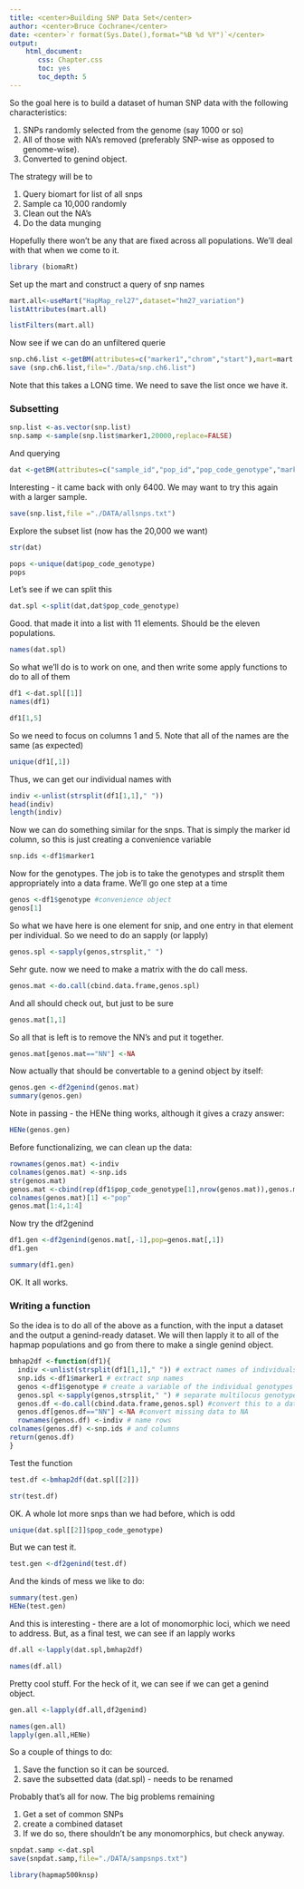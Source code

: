 ```yaml
---
title: <center>Building SNP Data Set</center>
author: <center>Bruce Cochrane</center>
date: <center>`r format(Sys.Date(),format="%B %d %Y")`</center>
output: 
    html_document:
       css: Chapter.css
       toc: yes
       toc_depth: 5
---
```



So the goal here is to build a dataset of human SNP data with the following characteristics:

1.  SNPs randomly selected from the genome (say 1000 or so)
2.  All of those with NA's removed (preferably SNP-wise as opposed to genome-wise).
3.  Converted to genind object.

The strategy will be to 

1.  Query biomart for list of all snps
2.  Sample ca 10,000 randomly
3.  Clean out the NA's 
4.  Do the data munging

Hopefully there won't be any that are fixed across all populations.  We'll deal with that when we come to it.

```r
library (biomaRt)
```
Set up the mart and construct a query of snp names
```r
mart.all<-useMart("HapMap_rel27",dataset="hm27_variation")
listAttributes(mart.all)
```
```r
listFilters(mart.all)
```

Now see if we can do an unfiltered querie
```r
snp.ch6.list <-getBM(attributes=c("marker1","chrom","start"),mart=mart.all,filter="chrom",value="chr6")
save (snp.ch6.list,file="./Data/snp.ch6.list")
```
Note that this takes a LONG time.  We need to save the list once we have it.

### Subsetting
```r
snp.list <-as.vector(snp.list)
snp.samp <-sample(snp.list$marker1,20000,replace=FALSE)
```
And querying
```r
dat <-getBM(attributes=c("sample_id","pop_id","pop_code_genotype","marker1","genotype"),filter="marker_name",values=snp.samp,mart=hap.mart)
```
Interesting - it came back with only 6400.  We may want to try this again with a larger sample.
```r
save(snp.list,file ="./DATA/allsnps.txt")
```
Explore the subset list (now has the 20,000 we want)
```r
str(dat)
```
```r
pops <-unique(dat$pop_code_genotype)
pops
```
Let's see if we can split this
```r
dat.spl <-split(dat,dat$pop_code_genotype)
```
Good.  that made it into a list with 11 elements.  Should be the eleven populations.
```r
names(dat.spl)
```
So what we'll do is to work on one, and then write some apply functions to do to all of them
```r
df1 <-dat.spl[[1]]
names(df1)
```
```r
df1[1,5]
```
So we need to focus on columns 1 and 5.  Note that all of the names are the same (as expected)


```r
unique(df1[,1])
```

Thus, we can get our individual names with

```r
indiv <-unlist(strsplit(df1[1,1]," "))
head(indiv)
length(indiv)
```
Now we can do something similar for the snps.  That is simply the marker id column, so this is just creating a convenience variable
```r
snp.ids <-df1$marker1
```
Now for the genotypes.  The job is to take the genotypes and strsplit them appropriately into a data frame.  We'll go one step at a time

```r
genos <-df1$genotype #convenience object
genos[1]
```
So what we have here is one element for snip, and one entry in that element per individual.  So we need to do an sapply (or lapply)
```r
genos.spl <-sapply(genos,strsplit," ")
```
Sehr gute.  now we need to make a matrix with the do call mess.
```r
genos.mat <-do.call(cbind.data.frame,genos.spl)
```
And all should check out, but just to be sure

```r
genos.mat[1,1]
```
So all that is left is to remove the NN's and put it together.
```r
genos.mat[genos.mat=="NN"] <-NA
```
Now actually that should be convertable to a genind object by itself:
```r
genos.gen <-df2genind(genos.mat)
summary(genos.gen)
```
Note in passing - the HENe thing works, although it gives a crazy answer:

```r
HENe(genos.gen)
```
Before functionalizing, we can clean up the data:

```r
rownames(genos.mat) <-indiv
colnames(genos.mat) <-snp.ids
str(genos.mat)
genos.mat <-cbind(rep(df1$pop_code_genotype[1],nrow(genos.mat)),genos.mat)
colnames(genos.mat)[1] <-"pop"
genos.mat[1:4,1:4]
```
Now try the df2genind
```r
df1.gen <-df2genind(genos.mat[,-1],pop=genos.mat[,1])
df1.gen
```
```r
summary(df1.gen)
```
OK.  It all works.

### Writing a function

So the idea is to do all of the above as a function, with the input a dataset and the output a genind-ready dataset.  We will then lapply it to all of the hapmap populations and go from there to make a single genind object.
```r
bmhap2df <-function(df1){
  indiv <-unlist(strsplit(df1[1,1]," ")) # extract names of individuals
  snp.ids <-df1$marker1 # extract snp names
  genos <-df1$genotype # create a variable of the individual genotypes
  genos.spl <-sapply(genos,strsplit," ") # separate multilocus genotypes into single loci
  genos.df <-do.call(cbind.data.frame,genos.spl) #convert this to a data frame
  genos.df[genos.df=="NN"] <-NA #convert missing data to NA
  rownames(genos.df) <-indiv # name rows
colnames(genos.df) <-snp.ids # and columns
return(genos.df)
}
```
Test the function
```r
test.df <-bmhap2df(dat.spl[[2]])
```
```r

str(test.df)
```
OK.  A whole lot more snps than we had before, which is odd
```r
unique(dat.spl[[2]]$pop_code_genotype)
```
But we can test it.
```r
test.gen <-df2genind(test.df)
```
And the kinds of mess we like to do:

```r
summary(test.gen)
HENe(test.gen)
```
And this is interesting - there are a lot of monomorphic loci, which we need to address.  But, as a final test, we can see if an lapply works
```r
df.all <-lapply(dat.spl,bmhap2df)
```
```r
names(df.all)
```
Pretty cool stuff.  For the heck of it, we can see if we can get a genind object.

```r
gen.all <-lapply(df.all,df2genind)
```
```r
names(gen.all)
lapply(gen.all,HENe)
```
So a couple of things to do:  

1.  Save the function so it can be sourced.
2.  save the subsetted data (dat.spl) - needs to be renamed

Probably that's all for now.  The big problems remaining

1.  Get a set of common SNPs
2.  create a combined dataset
3.  If we do so, there shouldn't be any monomorphics, but check anyway.
```r
snpdat.samp <-dat.spl
save(snpdat.samp,file="./DATA/sampsnps.txt")
```
```r
library(hapmap500knsp)
```

